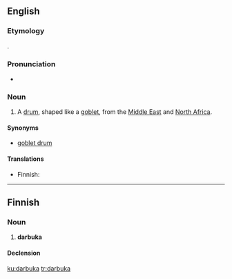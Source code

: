 ==English==
{{wikipedia}}
===Etymology===
{{etyl|ar}}.

===Pronunciation===
* {{a|UK}} {{IPA|/ˌdɑː(ɹ)ˈbuːkə/}}

===Noun===
{{en-noun}}

# {{musical instruments}} A [[drum]], shaped like a [[goblet]], from the [[Middle East]] and [[North Africa]].

====Synonyms====
* [[goblet drum]]

====Translations====
{{trans-top|drum typical to Near East}}
* Finnish: {{t-|fi|darbuka}}
{{trans-mid}}
{{trans-bottom}}

----

==Finnish==

===Noun===
{{fi-noun}}

# '''darbuka'''

====Declension====
{{fi-decl-kulkija|darbuk}}

[[ku:darbuka]]
[[tr:darbuka]]